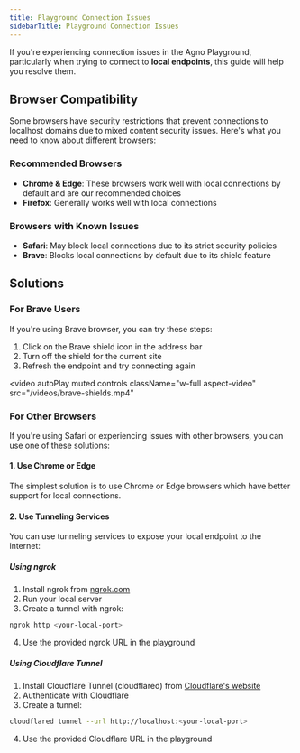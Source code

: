 ```yaml
---
title: Playground Connection Issues
sidebarTitle: Playground Connection Issues
---
```


If you're experiencing connection issues in the Agno Playground, particularly when trying to connect to **local endpoints**, this guide will help you resolve them.

## Browser Compatibility

Some browsers have security restrictions that prevent connections to localhost domains due to mixed content security issues. Here's what you need to know about different browsers:

### Recommended Browsers
- **Chrome & Edge**: These browsers work well with local connections by default and are our recommended choices
- **Firefox**: Generally works well with local connections

### Browsers with Known Issues
- **Safari**: May block local connections due to its strict security policies
- **Brave**: Blocks local connections by default due to its shield feature

## Solutions

### For Brave Users
If you're using Brave browser, you can try these steps:
1. Click on the Brave shield icon in the address bar
2. Turn off the shield for the current site
3. Refresh the endpoint and try connecting again

<video
  autoPlay
  muted
  controls
  className="w-full aspect-video"
  src="/videos/brave-shields.mp4"
></video>

### For Other Browsers
If you're using Safari or experiencing issues with other browsers, you can use one of these solutions:

#### 1. Use Chrome or Edge
The simplest solution is to use Chrome or Edge browsers which have better support for local connections.

#### 2. Use Tunneling Services
You can use tunneling services to expose your local endpoint to the internet:

##### Using ngrok
1. Install ngrok from [ngrok.com](https://ngrok.com)
2. Run your local server
3. Create a tunnel with ngrok:
```bash
ngrok http <your-local-port>
```
4. Use the provided ngrok URL in the playground

##### Using Cloudflare Tunnel
1. Install Cloudflare Tunnel (cloudflared) from [Cloudflare's website](https://developers.cloudflare.com/cloudflare-one/connections/connect-apps/install-and-setup/installation/)
2. Authenticate with Cloudflare
3. Create a tunnel:
```bash
cloudflared tunnel --url http://localhost:<your-local-port>
```
4. Use the provided Cloudflare URL in the playground
